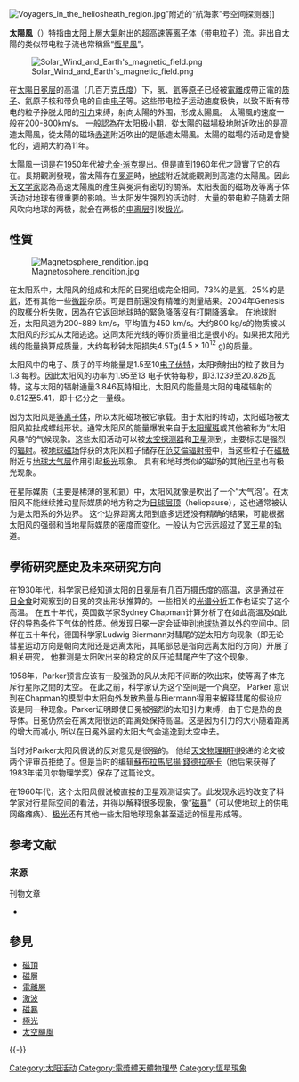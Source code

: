 {{noteTA
|G 1= 物理學
|1 = zh-hans:[[等离子体|等离子体]]; zh-hant:[[電漿|電漿]];
|2 = zh-hans:等离子体; zh-hant:電漿;
}}
[[File:Voyagers_in_the_heliosheath_region.jpg|right]]”附近的“航海家”号空间探测器]]

'''太陽風'''（{{lang-en|solar wind}}）特指由[[太阳|太阳]]上層[[大氣|大氣]]射出的超高速[[等离子体|等离子体]]（带电粒子）流。非出自太陽的类似带电粒子流也常稱爲“[[恆星風|恆星風]]”。

[[File:Solar_Wind_and_Earth's_magnetic_field.png|thumb]]

在[[太陽|太陽]][[日冕层|日冕层]]的高温（几百万[[克氏溫標|克氏度]]）下，[[氢|氢]]、[[氦|氦]]等[[原子|原子]]已经被[[電離|電離]]成帶正電的[[质子|质子]]、氦原子核和带负电的自由[[电子|电子]]等。这些带电粒子运动速度极快，以致不断有带电的粒子挣脱太阳的[[引力|引力]]束缚，射向太陽的外围，形成太陽風。 太陽風的速度一般在200-800km/s。 一般認為在[[太陽極小期|太阳极小期]]，從太陽的磁場极地附近吹出的是高速太陽風，從太陽的磁场[[赤道|赤道]]附近吹出的是低速太陽風。太陽的磁場的活动是會變化的，週期大約為11年。

太陽風一词是在1950年代被[[尤金·派克|尤金·派克]]提出。但是直到1960年代才證實了它的存在。長期觀測發現，當太陽存在[[冕洞|冕洞]]時，[[地球|地球]]附近就能觀測到高速的太陽風。因此[[天文学家|天文学家]]認為高速太陽風的產生與冕洞有密切的關係。太阳表面的磁场及等离子体活动对地球有很重要的影响。当太阳发生强烈的活动时，大量的带电粒子随着太阳风吹向地球的两极，就会在两极的[[电离层|电离层]]引发[[极光|极光]]。

== 性質 ==
[[File:Magnetosphere_rendition.jpg|thumb]]

在太阳系中，太阳风的组成和太阳的日冕组成完全相同。73%的是[[氢|氢]]，25%的是[[氦|氦]]，还有其他一些[[微蹤|微蹤]]杂质。可是目前還没有精確的測量結果。2004年Genesis的取樣分析失敗，因為在它返回地球時的緊急降落沒有打開降落傘。
在地球附近，太阳风速为200-889 km/s，平均值为450 km/s。大约800 kg/s的物质被以太阳风的形式从太阳逃逸。这同太阳光线的等价质量相比是很小的。如果把太阳光线的能量换算成质量，大约每秒钟太阳损失4.5Tg(<math>4.5\times10^{12}</math> g)的质量。

太阳风中的电子、质子的平均能量是1.5至10[[电子伏特|电子伏特]]，太阳喷射出的粒子数目为1.3{{e|36}} 每秒。因此太阳风的功率为1.95至13{{e|36}} 电子伏特每秒，即3.1239至20.826{{e|17}}瓦特。这与太阳的辐射通量3.846{{e|26}}瓦特相比，太阳风的能量是太阳的电磁辐射的0.812至5.41{{e|-9}}，即十亿分之一量级。

因为太阳风是[[等离子体|等离子体]]，所以太阳磁场被它承载。由于太阳的转动，太阳磁场被太阳风拉扯成螺线形状。通常太阳风的能量爆发来自于[[太阳耀斑|太阳耀斑]]或其他被称为“太阳风暴”的气候现象。这些太阳活动可以被[[太空探测器|太空探测器]]和[[卫星|卫星]]测到，主要标志是强烈的[[辐射|辐射]]。被[[地磁場|地球磁场]]俘获的太阳风粒子储存在[[范艾倫辐射带|范艾倫辐射带]]中，当这些粒子在[[地磁場#磁極|磁极]]附近与[[地球大气层|地球大气层]]作用引起[[极光|极光]]现象。 具有和地球类似的磁场的其他[[行星|行星]]也有极光现象。

在星际媒质（主要是稀薄的氢和氦）中，太阳风就像是吹出了一个“大气泡”。在太阳风不能继续推动星际媒质的地方称之为[[日球层顶|日球层顶]]（heliopause），这也通常被认为是太阳系的外边界。 这个边界距离太阳到底多远还没有精确的结果，可能根据太阳风的强弱和当地星际媒质的密度而变化。一般认为它远远超过了[[冥王星|冥王星]]的轨道。

== 學術研究歷史及未來研究方向 ==
在1930年代，科学家已经知道太阳的[[日冕|日冕]]层有几百万摄氏度的高温，这是通过在[[日全食|日全食]]时观察到的日冕的突出形状推算的。一些相关的[[光谱分析|光谱分析]]工作也证实了这个高温。 在五十年代，英国数学家Sydney Chapman计算分析了在如此高温及如此好的导热条件下气体的性质。他发现日冕一定会延伸到[[地球轨道|地球轨道]]以外的空间中。同样在五十年代，德国科学家Ludwig Biermann对彗尾的逆太阳方向现象（即无论彗星运动方向是朝向太阳还是远离太阳，其尾部总是指向远离太阳的方向）开展了相关研究， 他推测是太阳吹出来的稳定的风压迫彗尾产生了这个现象。

1958年，Parker预言应该有一股强劲的风从太阳不间断的吹出来，使等离子体充斥行星际之間的太空。 在此之前，科学家认为这个空间是一个真空。
Parker 意识到在Chapman的模型中太阳向外发散热量与Biermann得用来解释彗尾的假设应该是同一种现象。Parker证明即使日冕被强烈的太阳引力束缚，由于它是热的良导体。日冕仍然会在离太阳很远的距离处保持高温。这是因为引力的大小随着距离的增大而减小, 所以在日冕外层的太阳大气会逃逸到太空中去。

当时对Parker太阳风假说的反对意见是很强的。 他给[[天文物理期刊|天文物理期刊]]投递的论文被两个评审员拒绝了。但是当时的编辑[[蘇布拉馬尼揚·錢德拉塞卡|蘇布拉馬尼揚·錢德拉塞卡]]（他后来获得了1983年诺贝尔物理学奖）保存了这篇论文。

在1960年代，这个太阳风假说被直接的卫星观测证实了。此发现永远的改变了科学家对行星际空间的看法，并得以解释很多现象，像“[[磁暴|磁暴]]”（可以使地球上的供电网络瘫痪）、[[极光|极光]]还有其他一些太阳地球现象甚至遥远的恒星形成等。

== 参考文献 ==
=== 来源 ===
;刊物文章
* {{Cite journal|title=Dynamics of the Interplanetary Gas and Magnetic Fields.|url=http://adsabs.harvard.edu/doi/10.1086/146579|last=Parker|first=E. N.|date=1958-11|journal=[[天文物理期刊|The Astrophysical Journal]]|doi=10.1086/146579|volume=128|pages=664|language=en|bibcode=1958ApJ...128..664P|issn=0004-637X|access-date=2022-04-15|archive-date=2019-10-28|archive-url=https://web.archive.org/web/20191028154647/http://adsabs.harvard.edu/doi/10.1086/146579}}

== 參見 ==
{{Portal box|太阳系}}
*[[磁頂|磁頂]]
*[[磁層|磁層]]
*[[電離層|電離層]]
*[[激波|激波]]
*[[磁暴|磁暴]]
*[[極光|極光]]
*[[太空颶風|太空颶風]]

{{-}}
{{太阳}}

{{Authority control}}
[[Category:太阳活动|Category:太阳活动]]
[[Category:電漿體天體物理學|Category:電漿體天體物理學]]
[[Category:恆星現象|Category:恆星現象]]